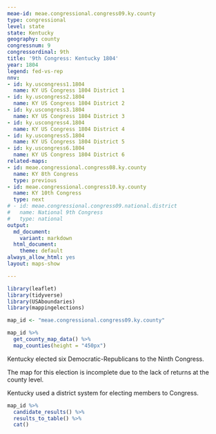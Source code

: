 ```yaml
---
meae-id: meae.congressional.congress09.ky.county
type: congressional
level: state
state: Kentucky
geography: county
congressnum: 9
congressordinal: 9th
title: '9th Congress: Kentucky 1804'
year: 1804
legend: fed-vs-rep
nnv:
- id: ky.uscongress1.1804
  name: KY US Congress 1804 District 1
- id: ky.uscongress2.1804
  name: KY US Congress 1804 District 2
- id: ky.uscongress3.1804
  name: KY US Congress 1804 District 3
- id: ky.uscongress4.1804
  name: KY US Congress 1804 District 4
- id: ky.uscongress5.1804
  name: KY US Congress 1804 District 5
- id: ky.uscongress6.1804
  name: KY US Congress 1804 District 6
related-maps:
- id: meae.congressional.congress08.ky.county
  name: KY 8th Congress
  type: previous
- id: meae.congressional.congress10.ky.county
  name: KY 10th Congress
  type: next
# - id: meae.congressional.congress09.national.district
#   name: National 9th Congress
#   type: national
output:
  md_document:
    variant: markdown
  html_document:
    theme: default
always_allow_html: yes
layout: maps-show

---
```


```r
library(leaflet)
library(tidyverse)
library(USAboundaries)
library(mappingelections)

map_id <- "meae.congressional.congress09.ky.county"
```

<div class="map">

```r
map_id %>%
  get_county_map_data() %>%
  map_counties(height = "450px")
```

</div>

Kentucky elected six Democratic-Republicans to the Ninth Congress.

The map for this election is incomplete due to the lack of returns at the county level.

Kentucky used a district system for electing members to Congress.

<div class="results-table">

```r
map_id %>%
  candidate_results() %>%
  results_to_table() %>%
  cat()
```

</div>
